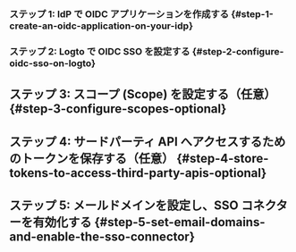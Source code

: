 
### ステップ 1: IdP で OIDC アプリケーションを作成する \{#step-1-create-an-oidc-application-on-your-idp}

<Step1 />

### ステップ 2: Logto で OIDC SSO を設定する \{#step-2-configure-oidc-sso-on-logto}

<Step2 />

## ステップ 3: スコープ (Scope) を設定する（任意） \{#step-3-configure-scopes-optional}

<Step3 />

## ステップ 4: サードパーティ API へアクセスするためのトークンを保存する（任意） \{#step-4-store-tokens-to-access-third-party-apis-optional}

<Step4 />

## ステップ 5: メールドメインを設定し、SSO コネクターを有効化する \{#step-5-set-email-domains-and-enable-the-sso-connector}

<Step5 />
